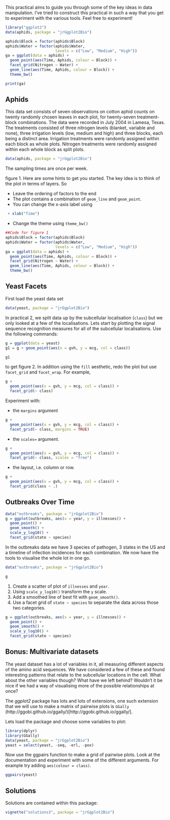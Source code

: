 This practical aims to guide you through some of the key ideas in data manipulation. I've tried to construct this practical in such a way that you get to experiment with the various tools. Feel free to experiment!

```r
library("ggplot2")
data(aphids, package = "jrGgplot2Bio")
```

```r
aphids$Block = factor(aphids$Block)
aphids$Water = factor(aphids$Water,
                      levels = c("Low", "Medium", "High"))
ga = ggplot(data = aphids) +
  geom_point(aes(Time, Aphids, colour = Block)) +
  facet_grid(Nitrogen ~ Water) +
  geom_line(aes(Time, Aphids, colour = Block)) +
  theme_bw()

print(ga)
```


## Aphids

This data set consists of seven observations on cotton aphid counts on twenty randomly chosen leaves in each plot, for twenty-seven treatment-block
combinations. The data were recorded in July 2004 in Lamesa, Texas. The
treatments consisted of three nitrogen levels (blanket, variable and none),
three irrigation levels (low, medium and high) and three blocks, each being a
distinct area. Irrigation treatments were randomly assigned within each block as
whole plots. Nitrogen treatments were randomly assigned within each whole block
as split plots.

```r
data(aphids, package = "jrGgplot2Bio")
```

\noindent The sampling times are once per week.

\newthought{Reproduce} figure 1. Here are some hints to get you started.
The key idea is to think of the plot in terms of layers. So

- Leave the ordering of factors to the end
- The plot contains a combination of `geom_line` and `geom_point`.
- You can change the x-axis label using
```r
 + xlab("Time")
```
- Change the theme using `theme_bw()`

\newpage
```r
##Code for figure 1
aphids$Block = factor(aphids$Block)
aphids$Water = factor(aphids$Water,
                      levels = c("Low", "Medium", "High"))
ga = ggplot(data = aphids) +
  geom_point(aes(Time, Aphids, colour = Block)) +
  facet_grid(Nitrogen ~ Water) +
  geom_line(aes(Time, Aphids, colour = Block)) +
  theme_bw()
```

## Yeast Facets

First load the yeast data set
```r
data(yeast, package = "jrGgplot2Bio")
```

\noindent In practical 2, we split data up by the subcellular localisation (`class`) but we only looked at a few of the localisations. Lets start by plotting the signal sequence recognition measures for all of the subcellular localisations. Use the following commands:

```r
g = ggplot(data = yeast)
g1 = g + geom_point(aes(x = gvh, y = mcg, col = class))
```

```r
g1
```

\noindent to get figure 2. In addition using the `fill` aesthetic, redo the plot but use
`facet_grid` and `facet_wrap`. For example,

```r
g + 
  geom_point(aes(x = gvh, y = mcg, col = class)) +
  facet_grid(~ class)
```

\noindent Experiment with:

- the `margins` argument
```r
g + 
  geom_point(aes(x = gvh, y = mcg, col = class)) +
  facet_grid(~ class, margins = TRUE)
```

- the `scales=` argument.
```r
g + 
  geom_point(aes(x = gvh, y = mcg, col = class)) +
  facet_grid(~ class, scales = "free")
```

- the layout, i.e. column or row.
```r
g + 
  geom_point(aes(x = gvh, y = mcg, col = class)) +
  facet_grid(class ~ .)
```


## Outbreaks Over Time

```r
data("outbreaks", package = "jrGgplot2Bio")
g = ggplot(outbreaks, aes(x = year, y = illnesses)) +
  geom_point() +
  geom_smooth() +
  scale_y_log10() +
  facet_grid(state ~ species)
```

In the outbreaks data we have 3 species of pathogen, 3 states in the US and a timeline of infection incidences for each combination. We now have the tools to visualise the whole lot in one go. 

```r
data("outbreaks", package = "jrGgplot2Bio")
```

```r
g
```

1. Create a scatter of plot of `illnesses` and `year`.
2. Using `scale_y_log10()` transform the `y` scale.
3. Add a smoothed line of best fit with `geom_smooth()`.
4. Use a facet grid of `state ~ species` to separate the data across those two categories.

```r
g = ggplot(outbreaks, aes(x = year, y = illnesses)) +
  geom_point() +
  geom_smooth() +
  scale_y_log10() +
  facet_grid(state ~ species)
```


## Bonus: Multivariate datasets

The yeast dataset has a lot of variables in it, all measuring different aspects of the amino acid sequences. We have considered a few of these and found interesting patterns that relate to the subcellular locations in the cell. What about the other variables though? What have we left behind? Wouldn't it be nice if we had a way of visualising more of the possible relationships at once?

The _ggplot2_ package has lots and lots of extensions, one such extension that we will use to make a matrix of pairwise plots is `GGally` (http://ggobi.github.io/ggally/)[http://ggobi.github.io/ggally/].

Lets load the package and choose some variables to plot:

```r
library(dplyr)
library(GGally)
data(yeast, package = "jrGgplot2Bio")
yeast = select(yeast, -seq, -erl, -pox)
```

Now use the ggpairs function to make a grid of pairwise plots. Look at the documentation and experiment with some of the different arguments. For example try adding `aes(colour = class)`.

```r
ggpairs(yeast)
```


## Solutions

Solutions are contained within this package:
```r
vignette("solutions3", package = "jrGgplot2Bio")
```

